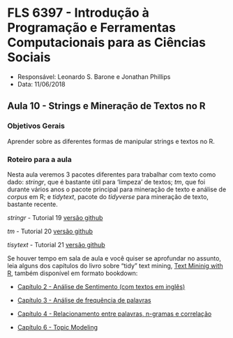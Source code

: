 #  FLS 6397 - Introdução à Programação e Ferramentas Computacionais para as Ciências Sociais

- Responsável: Leonardo S. Barone e Jonathan Phillips
- Data: 11/06/2018

## Aula 10 - Strings e Mineração de Textos no R

### Objetivos Gerais

Aprender sobre as diferentes formas de manipular strings e textos no R.

### Roteiro para a aula

Nesta aula veremos 3 pacotes diferentes para trabalhar com texto como dado: _stringr_, que é bastante útil para 'limpeza' de textos; _tm_, que foi durante vários anos o pacote principal para mineração de texto e análise de _corpus_ em R; e _tidytext_, pacote do _tidyverse_ para mineração de texto, bastante recente.

_stringr_ - Tutorial 19 [versão github](https://github.com/leobarone/FLS6397_2018/blob/master/tutorials/tutorial19.Rmd)

_tm_ - Tutorial 20 [versão github](https://github.com/leobarone/FLS6397_2018/blob/master/tutorials/tutorial20.Rmd)

_tisytext_ - Tutorial 21 [versão github](https://github.com/leobarone/FLS6397_2018/blob/master/tutorials/tutorial21.Rmd)

Se houver tempo em sala de aula e você quiser se aprofundar no assunto, leia alguns dos capítulos do livro sobre "tidy" text mining, [Text Mininig with R](http://tidytextmining.com/), também disponível em formato bookdown:

- [Capítulo 2 - Análise de Sentimento (com textos em inglês)](http://tidytextmining.com/sentiment.html)

- [Capítulo 3 - Análise de frequência de palavras](http://tidytextmining.com/tfidf.html)

- [Capítulo 4 - Relacionamento entre palavras, n-gramas e correlação](http://tidytextmining.com/ngrams.html)

- [Capítulo 6 - Topic Modeling](http://tidytextmining.com/topicmodeling.html)

